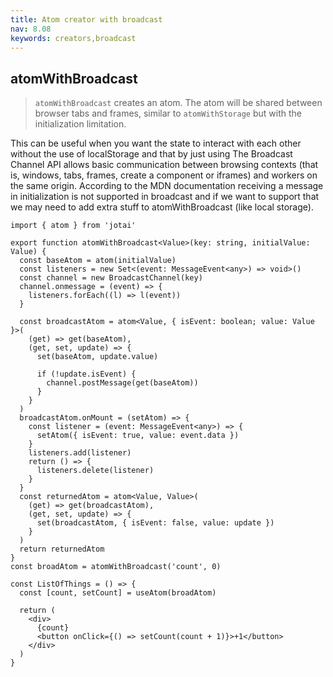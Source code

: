 ```yaml
---
title: Atom creator with broadcast
nav: 8.08
keywords: creators,broadcast
---
```


## atomWithBroadcast

> `atomWithBroadcast` creates an atom. The atom will be shared between
> browser tabs and frames, similar to `atomWithStorage` but with the
> initialization limitation.

This can be useful when you want the state to interact with each other without
the use of localStorage and that by just using The Broadcast Channel API allows
basic communication between browsing contexts (that is, windows, tabs, frames,
create a component or iframes) and workers on the same origin. According to the MDN documentation receiving a message in initialization is not supported in broadcast and if we want to support that we may need to add extra stuff to atomWithBroadcast (like local storage).

```tsx
import { atom } from 'jotai'

export function atomWithBroadcast<Value>(key: string, initialValue: Value) {
  const baseAtom = atom(initialValue)
  const listeners = new Set<(event: MessageEvent<any>) => void>()
  const channel = new BroadcastChannel(key)
  channel.onmessage = (event) => {
    listeners.forEach((l) => l(event))
  }

  const broadcastAtom = atom<Value, { isEvent: boolean; value: Value }>(
    (get) => get(baseAtom),
    (get, set, update) => {
      set(baseAtom, update.value)

      if (!update.isEvent) {
        channel.postMessage(get(baseAtom))
      }
    }
  )
  broadcastAtom.onMount = (setAtom) => {
    const listener = (event: MessageEvent<any>) => {
      setAtom({ isEvent: true, value: event.data })
    }
    listeners.add(listener)
    return () => {
      listeners.delete(listener)
    }
  }
  const returnedAtom = atom<Value, Value>(
    (get) => get(broadcastAtom),
    (get, set, update) => {
      set(broadcastAtom, { isEvent: false, value: update })
    }
  )
  return returnedAtom
}
const broadAtom = atomWithBroadcast('count', 0)

const ListOfThings = () => {
  const [count, setCount] = useAtom(broadAtom)

  return (
    <div>
      {count}
      <button onClick={() => setCount(count + 1)}>+1</button>
    </div>
  )
}
```

<CodeSandbox id="ugkzm0" />
